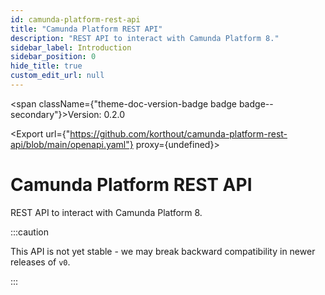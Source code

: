 ```yaml
---
id: camunda-platform-rest-api
title: "Camunda Platform REST API"
description: "REST API to interact with Camunda Platform 8."
sidebar_label: Introduction
sidebar_position: 0
hide_title: true
custom_edit_url: null
---
```



<span className={"theme-doc-version-badge badge badge--secondary"}>Version: 0.2.0</span>

<Export url={"https://github.com/korthout/camunda-platform-rest-api/blob/main/openapi.yaml"} proxy={undefined}></Export>

<h1 className={"openapi__heading"}>Camunda Platform REST API</h1>



REST API to interact with Camunda Platform 8.

:::caution

This API is not yet stable - we may break backward compatibility in newer releases of `v0`.

:::


      